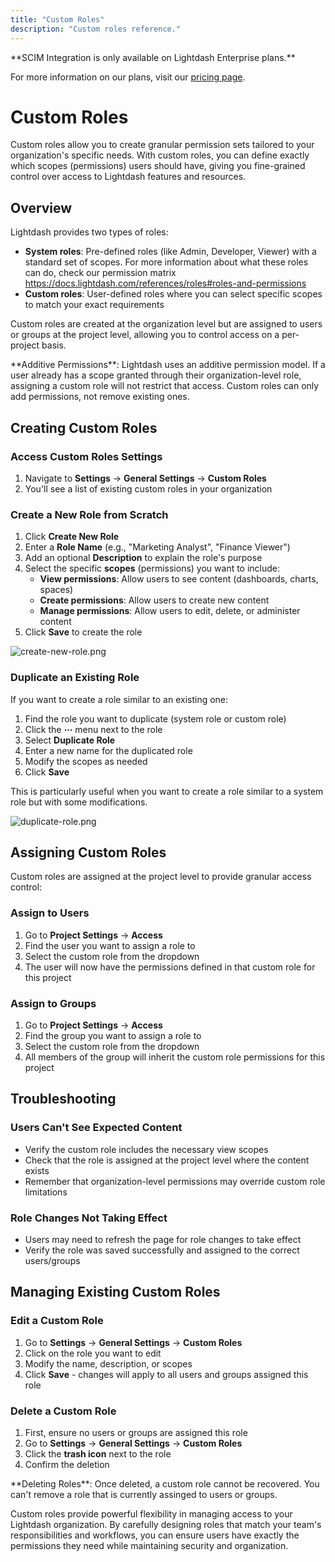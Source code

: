 ```yaml
---
title: "Custom Roles"
description: "Custom roles reference."
---
```


<CardGroup cols={3}>
  <Card title="Cloud Enterprise" icon="rocket" horizontal>
    
  </Card>
</CardGroup>

<Info>
  **SCIM Integration is only available on Lightdash Enterprise plans.**

  For more information on our plans, visit our [pricing page](https://www.lightdash.com/pricing).
</Info>

# Custom Roles

Custom roles allow you to create granular permission sets tailored to your organization's specific needs. With custom roles, you can define exactly which scopes (permissions) users should have, giving you fine-grained control over access to Lightdash features and resources.

## Overview

Lightdash provides two types of roles:

- **System roles**: Pre-defined roles (like Admin, Developer, Viewer) with a standard set of scopes. For more information about what these roles can do, check our permission matrix https://docs.lightdash.com/references/roles#roles-and-permissions
- **Custom roles**: User-defined roles where you can select specific scopes to match your exact requirements

Custom roles are created at the organization level but are assigned to users or groups at the project level, allowing you to control access on a per-project basis.

<Info>
  **Additive Permissions**: Lightdash uses an additive permission model. If a user already has a scope granted through their organization-level role, assigning a custom role will not restrict that access. Custom roles can only add permissions, not remove existing ones.
</Info>

## Creating Custom Roles

### Access Custom Roles Settings

1. Navigate to **Settings** → **General Settings** → **Custom Roles**
2. You'll see a list of existing custom roles in your organization

### Create a New Role from Scratch

1. Click **Create New Role**
2. Enter a **Role Name** (e.g., "Marketing Analyst", "Finance Viewer")
3. Add an optional **Description** to explain the role's purpose
4. Select the specific **scopes** (permissions) you want to include:
   - **View permissions**: Allow users to see content (dashboards, charts, spaces)
   - **Create permissions**: Allow users to create new content
   - **Manage permissions**: Allow users to edit, delete, or administer content
5. Click **Save** to create the role

![create-new-role.png](/images/create-new-role.png)

### Duplicate an Existing Role

If you want to create a role similar to an existing one:

1. Find the role you want to duplicate (system role or custom role)
2. Click the **⋯** menu next to the role
3. Select **Duplicate Role**
4. Enter a new name for the duplicated role
5. Modify the scopes as needed
6. Click **Save**

This is particularly useful when you want to create a role similar to a system role but with some modifications.

![duplicate-role.png](/images/duplicate-role.png)

## Assigning Custom Roles

Custom roles are assigned at the project level to provide granular access control:

### Assign to Users

1. Go to **Project Settings** → **Access**
2. Find the user you want to assign a role to
3. Select the custom role from the dropdown
4. The user will now have the permissions defined in that custom role for this project

### Assign to Groups

1. Go to **Project Settings** → **Access**
2. Find the group you want to assign a role to
3. Select the custom role from the dropdown
4. All members of the group will inherit the custom role permissions for this project

## Troubleshooting

### Users Can't See Expected Content

- Verify the custom role includes the necessary view scopes
- Check that the role is assigned at the project level where the content exists
- Remember that organization-level permissions may override custom role limitations

### Role Changes Not Taking Effect

- Users may need to refresh the page for role changes to take effect
- Verify the role was saved successfully and assigned to the correct users/groups

## Managing Existing Custom Roles

### Edit a Custom Role

1. Go to **Settings** → **General Settings** → **Custom Roles**
2. Click on the role you want to edit
3. Modify the name, description, or scopes
4. Click **Save** - changes will apply to all users and groups assigned this role

### Delete a Custom Role

1. First, ensure no users or groups are assigned this role
2. Go to **Settings** → **General Settings** → **Custom Roles**
3. Click the **trash icon** next to the role
4. Confirm the deletion

<Info>
  **Deleting Roles**: Once deleted, a custom role cannot be recovered. You can't remove a role that is currently assinged to users or groups.
</Info>

Custom roles provide powerful flexibility in managing access to your Lightdash organization. By carefully designing roles that match your team's responsibilities and workflows, you can ensure users have exactly the permissions they need while maintaining security and organization.